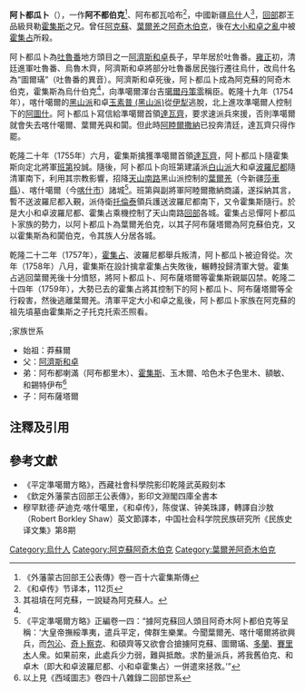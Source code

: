 '''阿卜都瓜卜'''（{{bd|？||1759年|}}），一作'''阿不都伯克'''<ref name="王公表傳">《外藩蒙古回部王公表傳》卷一百十六霍集斯傳</ref>、阿布都瓦哈布<ref>《和卓传》节译本，112页</ref>，中國新疆[[烏什|烏什]]人<ref>其祖墳在阿克蘇，一說疑為阿克蘇人。</ref>，[[回部|回部]]郡王品級貝勒[[霍集斯|霍集斯]]之兄。曾任[[阿克蘇|阿克蘇]]、[[葉爾羌|葉爾羌]]之[[阿奇木伯克|阿奇木伯克]]，後在[[大小和卓之亂|大小和卓之亂]]中被[[霍集占|霍集占]]所殺。

阿卜都瓜卜為[[吐魯番|吐魯番]]地方頭目之一[[阿濟斯和卓|阿濟斯和卓]]長子，早年居於吐魯番。[[雍正|雍正]]初，清廷進軍吐魯番、烏魯木齊，阿濟斯和卓將部分吐魯番居民強行遷往烏什，改烏什名為“圖爾璊”（吐魯番的異音）。阿濟斯和卓死後，阿卜都瓜卜成為阿克蘇的阿奇木伯克，霍集斯為烏什伯克<ref name="王公表傳" />，向準噶爾渾台吉[[噶爾丹策零|噶爾丹策零]]稱臣。乾隆十九年（1754年），喀什噶爾的[[黑山派|黑山派]]和卓[[玉素普_(黑山派)|玉素普 (黑山派)]]從[[伊犁|伊犁]]逃脫，北上進攻準噶爾人控制下的[[阿圖什|阿圖什]]。阿卜都瓜卜寫信給準噶爾首領[[達瓦齊|達瓦齊]]，要求速派兵來援，否則準噶爾就會失去喀什噶爾、葉爾羌與和闐。但此時[[阿睦爾撒納|阿睦爾撒納]]已投奔清廷，達瓦齊只得作罷。

乾隆二十年（1755年）六月，霍集斯擒獲準噶爾首領[[達瓦齊|達瓦齊]]，阿卜都瓜卜隨霍集斯向定北將軍[[班第|班第]]投誠。隨後，阿卜都瓜卜向班第建議派[[白山派|白山派]]大和卓[[波羅尼都|波羅尼都]]隨清軍南下，利用其宗教影響，招降[[天山南路|天山南路]]黑山派控制的[[葉爾羌|葉爾羌]]（今新疆[[莎車縣|莎車縣]]）、喀什噶爾（今[[喀什市|喀什市]]）諸城<ref>《平定準噶爾方略》正編卷一四：“據阿克蘇回人頭目阿奇木阿卜都伯克等呈稱：‘大皇帝撫綏準夷，遣兵平定，俾群生樂業。今聞葉爾羌、喀什噶爾將欲興兵，而[[包沁|包沁]]、[[乞卜察克|奇卜察克]]、和碩齊等又欲會合搶擄阿克蘇、圖爾璊、[[多蘭|多蘭]]、[[賽里木|賽里木]]人衆。如果前來，此處兵少力弱，難與抵敵。求酌量派兵，將我舊伯克、和卓木（即大和卓波羅尼都、小和卓霍集占）一併遣來拯救。’”</ref>。班第與副將軍阿睦爾撒納商議，遂採納其言，暫不送波羅尼都入覲，派侍衛[[托倫泰|托倫泰]]領兵護送波羅尼都南下，又令霍集斯隨行。於是大小和卓波羅尼都、霍集占乘機控制了天山南路[[回部|回部]]各城。霍集占忌憚阿卜都瓜卜家族的勢力，以阿卜都瓜卜為葉爾羌伯克，以其子阿布薩塔爾為阿克蘇伯克，又以霍集斯為和闐伯克，令其族人分居各城。

乾隆二十二年（1757年），[[霍集占|霍集占]]、波羅尼都舉兵叛清，阿卜都瓜卜被迫脅從。次年（1758年）八月，霍集斯在設計擒拿霍集占失敗後，輾轉投歸清軍大營。霍集占逃回葉爾羌後十分憤怒，將阿卜都瓜卜、阿布薩塔爾等霍集斯親屬囚禁。乾隆二十四年（1759年），大勢已去的霍集占將其控制下的阿卜都瓜卜、阿布薩塔爾等全行殺害，然後逃離葉爾羌。清軍平定大小和卓之亂後，阿卜都瓜卜家族在阿克蘇的祖先墳墓由霍集斯之子托克托索丕照看。

;;家族世系
*始祖：莽蘇爾
*父：[[阿濟斯和卓|阿濟斯和卓]]
*弟：阿布都喇滿（阿布都里木）、[[霍集斯|霍集斯]]、玉木爾、哈色木子色里木、額敏、和錫特伊布<ref>以上見《西域圖志》卷四十八雜錄二回部世系</ref>
*子：阿布薩塔爾

==注釋及引用==
{{reflist}}
==參考文獻==
*《平定準噶爾方略》，西藏社會科學院影印乾隆武英殿刻本
*《欽定外藩蒙古回部王公表傳》，影印文淵閣四庫全書本
*穆罕默德·萨迪克·喀什噶里，《和卓传》，陈俊谋、钟美珠譯，轉譯自沙敖（Robert Borkley Shaw）英文節譯本，中国社会科学院民族研究所《民族史译文集》第8期

{{start box}}
{{s-before|不詳}}
{{s-title|[[阿克蘇|阿克蘇]][[阿奇木伯克|阿奇木伯克]]|？年—1756年}}
{{s-after|阿布薩塔爾}}
{{end box}}

{{start box}}
{{s-before|不詳}}
{{s-title|[[葉爾羌|葉爾羌]][[阿奇木伯克|阿奇木伯克]]|1757年—1759年}}
{{s-after|[[鄂對|鄂對]]}}
{{end box}}

[[Category:烏什人|Category:烏什人]]
[[Category:阿克蘇阿奇木伯克|Category:阿克蘇阿奇木伯克]]
[[Category:葉爾羌阿奇木伯克|Category:葉爾羌阿奇木伯克]]
